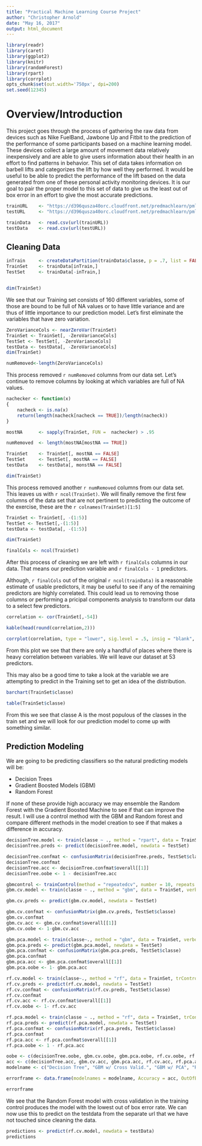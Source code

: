 ```yaml
---
title: "Practical Machine Learning Course Project"
author: "Christopher Arnold"
date: "May 16, 2017"
output: html_document
---
```


```r
library(readr)
library(caret)
library(ggplot2)
library(knitr)
library(randomForest)
library(rpart)
library(corrplot)
opts_chunk$set(out.width='750px', dpi=200)
set.seed(12345)
```

# Overview/Introduction

This project goes through the process of gathering the raw data from devices such as Nike FuelBand, Jawbone Up and Fitbit to the prediction of the performance of some participants based on a machine learning model. These devices collect a large amount of movement data relatively inexpensively and are able to give users information about their health in an effort to find patterns in behavior. This set of data takes information on barbell lifts and categorizes the lift by how well they performed. It would be useful to be able to predict the performance of the lift based on the data generated from one of these personal activity monitoring devices. It is our goal to pair the proper model to this set of data to give us the least out of box error in an effort to give the most accurate predictions.

```r

trainURL    <- "https://d396qusza40orc.cloudfront.net/predmachlearn/pml-training.csv"
testURL     <- "https://d396qusza40orc.cloudfront.net/predmachlearn/pml-testing.csv"

trainData   <- read.csv(url(trainURL))
testData    <- read.csv(url(testURL))

```

## Cleaning Data



```r
inTrain     <- createDataPartition(trainData$classe, p = .7, list = FALSE)
TrainSet    <- trainData[inTrain,]
TestSet     <- trainData[-inTrain,]


dim(TrainSet)


```

We see that our Training set consists of 160 different variables, some of those are bound to be full of NA values or to have little variance and are thus of little importance to our prediction model. Let's first eliminate the variables that have zero variation.

```r

ZeroVarianceCols <- nearZeroVar(TrainSet)
TrainSet <- TrainSet[, -ZeroVarianceCols]
TestSet <- TestSet[, -ZeroVarianceCols]
testData <- testData[, -ZeroVarianceCols]
dim(TrainSet)

numRemoved<-length(ZeroVarianceCols)

```

This process removed `r numRemoved` columns from our data set. Let's continue to remove columns by looking at which variables are full of NA values. 

```r
nachecker <- function(x)
{
    nacheck <- is.na(x)
    return(length(nacheck[nacheck == TRUE])/length(nacheck))
}

mostNA      <- sapply(TrainSet, FUN =  nachecker) > .95

numRemoved  <- length(mostNA[mostNA == TRUE])

TrainSet    <- TrainSet[, mostNA == FALSE]
TestSet     <- TestSet[, mostNA == FALSE]
testData    <- testData[, monstNA == FALSE]

dim(TrainSet)

```

This process removed another `r numRemoved` columns from our data set. This leaves us with `r ncol(TrainSet)`. We will finally remove the first few columns of the data set that are not pertinent to predicting the outcome of the exercise, these are the `r colnames(TrainSet)[1:5]`

```r
TrainSet <- TrainSet[, -(1:5)]
TestSet <- TestSet[,-(1:5)]
testData <- testData[, -(1:5)]

dim(TrainSet)

finalCols <- ncol(TrainSet)
```

After this process of cleaning we are left with `r finalCols` columns in our data. That means our prediction variable and `r finalCols - 1` predictors.

Although, `r finalCols` out of the original `r ncol(trainData)` is a reasonable estimate of usable predictors, it may be useful to see if any of the remaining predictors are highly correlated. This could lead us to removing those columns or performing a pricipal components analysis to transform our data to a select few predictors.

```r

correlation <- cor(TrainSet[,-54])

kable(head(round(correlation,2)))

corrplot(correlation, type = "lower", sig.level = .5, insig = "blank", tl.cex = .5, tl.col = "black", diag = FALSE, tl.srt = 45, order = "hclust")

```

From this plot we see that there are only a handful of places where there is heavy correlation between variables. We will leave our dataset at 53 predictors. 

This may also be a good time to take a look at the variable we are attempting to predict in the Training set to get an idea of the distribution.
```r

barchart(TrainSet$classe)

table(TrainSet$classe)

```

From this we see that classe A is the most populous of the classes in the train set and we will look for our prediction model to come up with something similar.

## Prediction Modeling
We are going to be predicting classifiers so the natural predicting models will be:

* Decision Trees
* Gradient Boosted Models (GBM)
* Random Forest

If none of these provide high accuracy we may ensemble the Random Forest with the Gradient Boosted Machine to see if that can improve the result. I will use a control method with the GBM and Random forest and compare different methods in the model creation to see if that makes a difference in accuracy.

```r

decisionTree.model <- train(classe ~ ., method = "rpart", data = TrainSet)
decisionTree.preds <- predict(decisionTree.model, newdata = TestSet)

decisionTree.confmat <- confusionMatrix(decisionTree.preds, TestSet$classe)
decisionTree.confmat
decisionTree.acc <- decisionTree.confmat$overall[[1]]
decisionTree.oobe <- 1 - decisionTree.acc

```


```r

gbmcontrol <- trainControl(method = "repeatedcv", number = 10, repeats =  1)
gbm.cv.model <- train(classe ~ ., method = "gbm", data = TrainSet, verbose = FALSE, trControl = gbmcontrol)

gbm.cv.preds <- predict(gbm.cv.model, newdata = TestSet)

gbm.cv.confmat <- confusionMatrix(gbm.cv.preds, TestSet$classe)
gbm.cv.confmat
gbm.cv.acc <- gbm.cv.confmat$overall[[1]]
gbm.cv.oobe <- 1-gbm.cv.acc

```

```r

gbm.pca.model <- train(classe~., method = "gbm", data = TrainSet, verbose = FALSE, trControl = gbmcontrol, preProcess = "pca")
gbm.pca.preds <- predict(gbm.pca.model, newdata = TestSet)
gbm.pca.confmat <- confusionMatrix(gbm.pca.preds, TestSet$classe)
gbm.pca.confmat
gbm.pca.acc <- gbm.pca.confmat$overall[[1]]
gbm.pca.oobe <- 1- gbm.pca.acc

```

```r

rf.cv.model <- train(classe~., method = "rf", data = TrainSet, trControl = gbmcontrol)
rf.cv.preds <- predict(rf.cv.model, newdata = TestSet)
rf.cv.confmat <- confusionMatrix(rf.cv.preds, TestSet$classe)
rf.cv.confmat
rf.cv.acc <- rf.cv.confmat$overall[[1]]
rf.cv.oobe <- 1- rf.cv.acc

```

```r

rf.pca.model <- train(classe ~ ., method = "rf", data = TrainSet, trControl = gbmcontrol, preProcess = "pca")
rf.pca.preds <- predict(rf.pca.model, newdata = TestSet)
rf.pca.confmat <- confusionMatrix(rf.pca.preds, TestSet$classe)
rf.pca.confmat
rf.pca.acc <- rf.pca.confmat$overall[[1]]
rf.pca.oobe <- 1 - rf.pca.acc

```

```r

oobe <- c(decisionTree.oobe, gbm.cv.oobe, gbm.pca.oobe, rf.cv.oobe, rf.pca.oobe)
acc <- c(decisionTree.acc, gbm.cv.acc, gbm.pca.acc, rf.cv.acc, rf.pca.acc)
modelname <- c("Decision Tree", "GBM w/ Cross Valid.", "GBM w/ PCA", "Random Forest w/ Cross Valid.", "Random Forest w/ PCA")

errorframe <- data.frame(modelnames = modelname, Accuracy = acc, OutOfBoxError = oobe)

errorframe
```

We see that the Random Forest model with cross validation in the training control produces the model with the lowest out of box error rate. We can now use this to predict on the testdata from the separate url that we have not touched since cleaning the data.

```r

predictions <- predict(rf.cv.model, newdata = testData)
predictions


```